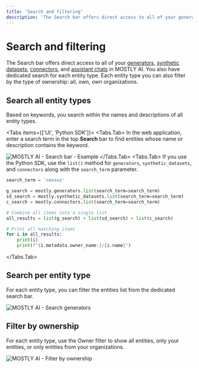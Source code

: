 ```yaml
---
title: 'Search and filtering'
description: 'The Search bar offers direct access to all of your generators, synthetic datasets, connectors, and assistant chats in MOSTLY AI. You also have dedicated search for each entity type. Each entity type you can also filter by the type of ownership: all, own, own organizations.'
---
```



# Search and filtering

The Search bar offers direct access to all of your [generators](/generators), [synthetic datasets](/synthetic-datasets), [connectors](/connectors), and [assistant chats](/assistant) in MOSTLY AI. You also have dedicated search for each entity type. Each entity type you can also filter by the type of ownership: all, own, own organizations.

## Search all entity types

Based on keywords, you search within the names and descriptions of all entity types.

<Tabs items={['UI', 'Python SDK']}>
<Tabs.Tab>
In the web application, enter a search term in the top **Search** bar to find entities whose name or description contains the keyword.

<Image
    src="/docs/docimages/search/search.webp"
    alt="MOSTLY AI - Search bar - Example"
    width={800}
    height={500}
/>
</Tabs.Tab>
<Tabs.Tab>
If you use the Python SDK, use the `list()` method for `generators`, `synthetic_datasets`, and `connectors` along with the `search_term` parameter.

```python filename="python" copy
search_term = 'census'

g_search = mostly.generators.list(search_term=search_term)
sd_search = mostly.synthetic_datasets.list(search_term=search_term)
c_search = mostly.connectors.list(search_term=search_term)

# Combine all items into a single list
all_results = list(g_search) + list(sd_search) + list(c_search)

# Print all matching items
for i in all_results:
    print(i)
    print(f"{i.metadata.owner_name:}/{i.name}") 
```
</Tabs.Tab>
</Tabs>

## Search per entity type

For each entity type, you can filter the entities list from the dedicated search bar.

<Image
    src="/docs/docimages/search/search-generators.webp"
    alt="MOSTLY AI - Search generators"
    width={800}
    height={500}
/>

## Filter by ownership

For each entity type, use the Owner filter to show all entities, only your entities, or only entities from your organizations.

<Image
    src="/docs/docimages/search/search-filter-by-ownership.webp"
    alt="MOSTLY AI - Filter by ownership"
    width={800}
    height={500}
/>